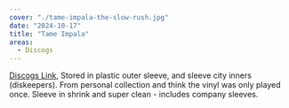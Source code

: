 ```yaml
---
cover: "./tame-impala-the-slow-rush.jpg"
date: "2024-10-17"
title: "Tame Impala"
areas:
  - Discogs
---
```


[Discogs Link](https://www.discogs.com/sell/item/3160288585), Stored in plastic outer sleeve, and sleeve city inners (diskeepers). From personal collection and think the vinyl was only played once. Sleeve in shrink and super clean - includes company sleeves.